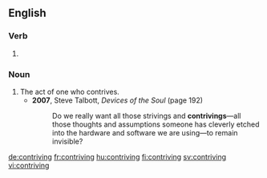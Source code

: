 ==English==

===Verb===
{{head|en|present participle}}

# {{present participle of|contrive|lang=en}}

===Noun===
{{en-noun}}

# The act of one who contrives.
#* '''2007''', Steve Talbott, ''Devices of the Soul'' (page 192)
#*: Do we really want all those strivings and '''contrivings'''—all those thoughts and assumptions someone has cleverly etched into the hardware and software we are using—to remain invisible?

[[de:contriving]]
[[fr:contriving]]
[[hu:contriving]]
[[fi:contriving]]
[[sv:contriving]]
[[vi:contriving]]
